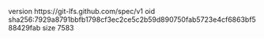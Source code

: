version https://git-lfs.github.com/spec/v1
oid sha256:7929a8791bbfb1798cf3ec2ce5c2b59d890750fab5723e4cf6863bf588429fab
size 7583
